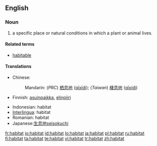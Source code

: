 {{see|habitât}}
==English==

===Noun===
{{en-noun}}

# a specific place or natural conditions in which a plant or animal lives.

====Related terms====
*[[habitable]]

====Translations====
{{top}}
*Chinese:
*:Mandarin: (''PRC'') [[栖息地]] ([[qīxīdì]]); (''Taiwan'') [[棲息地]]  ([[qīxídì]])
*Finnish: [[asuinpaikka]], [[elinpiiri]]
{{mid}}
*Indonesian: habitat
*[[Interlingua]]: habitat
*Romanian: habitat
*Japanese:[[生息地]][[seisokuchi]]
{{bottom}}

[[fr:habitat]]
[[io:habitat]]
[[id:habitat]]
[[lo:habitat]]
[[ja:habitat]]
[[pl:habitat]]
[[ru:habitat]]
[[fi:habitat]]
[[ta:habitat]]
[[te:habitat]]
[[vi:habitat]]
[[tr:habitat]]
[[zh:habitat]]